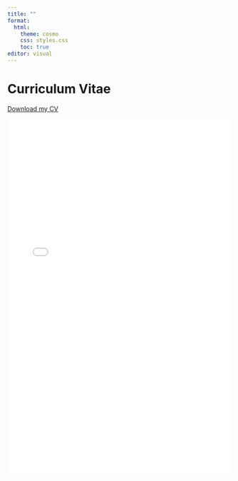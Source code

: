 ```yaml
---
title: ""
format: 
  html:
    theme: cosmo
    css: styles.css
    toc: true
editor: visual
---
```


# Curriculum Vitae

[Download my CV](CV_Stojkovic.pdf)

<!-- Embed the PDF inline -->

<iframe src="CV_Stojkovic.pdf" style="width:100%; height:800px;" frameborder="0">

This browser does not support PDFs. Please download the PDF to view it: <a href="CV_Stojkovic.pdf">Download PDF</a>.

</iframe>
